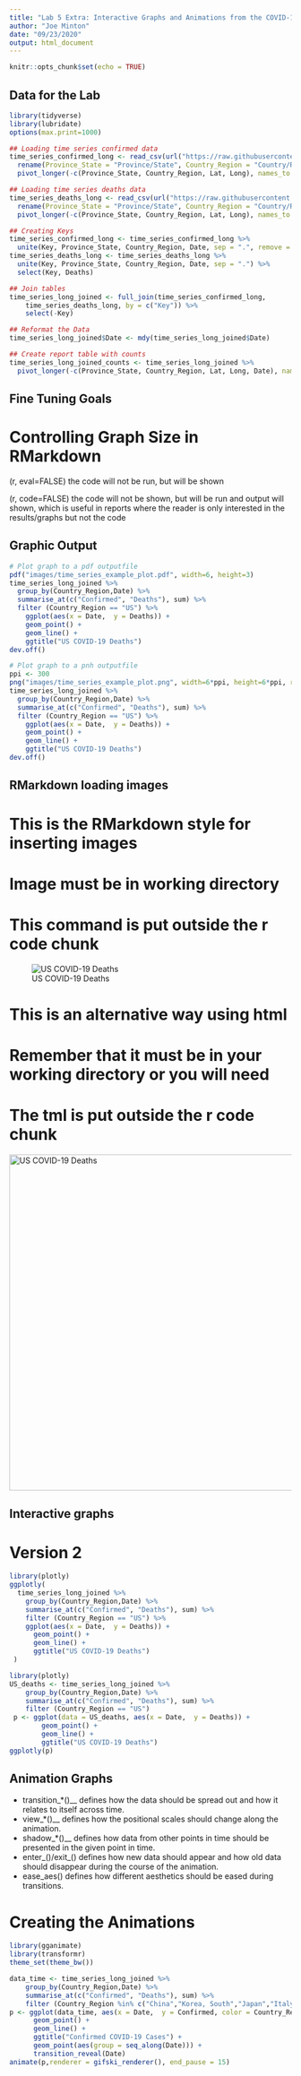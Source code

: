 ```yaml
---
title: "Lab 5 Extra: Interactive Graphs and Animations from the COVID-19 Reporting Data"
author: "Joe Minton"
date: "09/23/2020"
output: html_document
---
```


```r
knitr::opts_chunk$set(echo = TRUE)
```

## Data for the Lab
```r
library(tidyverse)
library(lubridate)
options(max.print=1000)
```

```r
## Loading time series confirmed data
time_series_confirmed_long <- read_csv(url("https://raw.githubusercontent.com/CSSEGISandData/COVID-19/master/csse_covid_19_data/csse_covid_19_time_series/time_series_covid19_confirmed_global.csv")) %>%
  rename(Province_State = "Province/State", Country_Region = "Country/Region")  %>% 
  pivot_longer(-c(Province_State, Country_Region, Lat, Long), names_to = "Date", values_to = "Confirmed") 

## Loading time series deaths data
time_series_deaths_long <- read_csv(url("https://raw.githubusercontent.com/CSSEGISandData/COVID-19/master/csse_covid_19_data/csse_covid_19_time_series/time_series_covid19_deaths_global.csv")) %>%
  rename(Province_State = "Province/State", Country_Region = "Country/Region")  %>% 
  pivot_longer(-c(Province_State, Country_Region, Lat, Long), names_to = "Date", values_to = "Deaths")

## Creating Keys
time_series_confirmed_long <- time_series_confirmed_long %>% 
  unite(Key, Province_State, Country_Region, Date, sep = ".", remove = FALSE)
time_series_deaths_long <- time_series_deaths_long %>% 
  unite(Key, Province_State, Country_Region, Date, sep = ".") %>% 
  select(Key, Deaths)

## Join tables
time_series_long_joined <- full_join(time_series_confirmed_long,
    time_series_deaths_long, by = c("Key")) %>% 
    select(-Key)

## Reformat the Data
time_series_long_joined$Date <- mdy(time_series_long_joined$Date)

## Create report table with counts
time_series_long_joined_counts <- time_series_long_joined %>% 
  pivot_longer(-c(Province_State, Country_Region, Lat, Long, Date), names_to = "Report_Type", values_to = "Counts")
```

## Fine Tuning Goals

# Controlling Graph Size in RMarkdown
(r, eval=FALSE) the code will not be run, but will be shown

(r, code=FALSE) the code will not be shown, but will be run and output will shown, which is useful in reports where the reader is only interested in the results/graphs but not the code

## Graphic Output
```r
# Plot graph to a pdf outputfile
pdf("images/time_series_example_plot.pdf", width=6, height=3)
time_series_long_joined %>% 
  group_by(Country_Region,Date) %>% 
  summarise_at(c("Confirmed", "Deaths"), sum) %>% 
  filter (Country_Region == "US") %>% 
    ggplot(aes(x = Date,  y = Deaths)) + 
    geom_point() +
    geom_line() +
    ggtitle("US COVID-19 Deaths")
dev.off()

# Plot graph to a pnh outputfile
ppi <- 300
png("images/time_series_example_plot.png", width=6*ppi, height=6*ppi, res=ppi)
time_series_long_joined %>% 
  group_by(Country_Region,Date) %>% 
  summarise_at(c("Confirmed", "Deaths"), sum) %>% 
  filter (Country_Region == "US") %>% 
    ggplot(aes(x = Date,  y = Deaths)) + 
    geom_point() +
    geom_line() +
    ggtitle("US COVID-19 Deaths")
dev.off()
```

## RMarkdown loading images
# This is the RMarkdown style for inserting images
# Image must be in working directory
# This command is put outside the r code chunk

![US COVID-19 Deaths](images/time_series_example_plot.png)

# This is an alternative way using html
# Remember that it must be in your working directory or you will need
# The tml is put outside the r code chunk

<img src="images/time_series_example_plot.png" alt="US COVID-19 Deaths" style="width: 600px;"/>

## Interactive graphs
# Version 2
```r
library(plotly)
ggplotly(
  time_series_long_joined %>% 
    group_by(Country_Region,Date) %>% 
    summarise_at(c("Confirmed", "Deaths"), sum) %>% 
    filter (Country_Region == "US") %>% 
    ggplot(aes(x = Date,  y = Deaths)) + 
      geom_point() +
      geom_line() +
      ggtitle("US COVID-19 Deaths")
 )
```
```r
library(plotly)
US_deaths <- time_series_long_joined %>% 
    group_by(Country_Region,Date) %>% 
    summarise_at(c("Confirmed", "Deaths"), sum) %>% 
    filter (Country_Region == "US")
 p <- ggplot(data = US_deaths, aes(x = Date,  y = Deaths)) + 
        geom_point() +
        geom_line() +
        ggtitle("US COVID-19 Deaths")
ggplotly(p)
```

## Animation Graphs
- transition_*()__ defines how the data should be spread out and how it relates to itself across time.
- view_*()__ defines how the positional scales should change along the animation.
- shadow_*()__ defines how data from other points in time should be presented in the given point in time.
- enter_()/exit_() defines how new data should appear and how old data should disappear during the course of the animation.
- ease_aes() defines how different aesthetics should be eased during transitions.

# Creating the Animations
```r
library(gganimate)
library(transformr)
theme_set(theme_bw())
```

```r
data_time <- time_series_long_joined %>% 
    group_by(Country_Region,Date) %>% 
    summarise_at(c("Confirmed", "Deaths"), sum) %>% 
    filter (Country_Region %in% c("China","Korea, South","Japan","Italy","US")) 
p <- ggplot(data_time, aes(x = Date,  y = Confirmed, color = Country_Region)) + 
      geom_point() +
      geom_line() +
      ggtitle("Confirmed COVID-19 Cases") +
      geom_point(aes(group = seq_along(Date))) +
      transition_reveal(Date) 
animate(p,renderer = gifski_renderer(), end_pause = 15)
```


